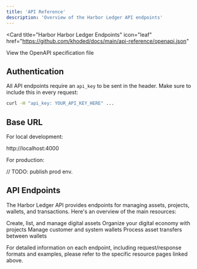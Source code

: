 ```yaml
---
title: 'API Reference'
description: 'Overview of the Harbor Ledger API endpoints'
---
```



<Card
  title="Harbor Harbor Ledger  Endpoints"
  icon="leaf"
  href="https://github.com/khoded/docs/main/api-reference/openapi.json"
>
  View the OpenAPI specification file
</Card>

## Authentication

All API endpoints require an `api_key` to be sent in the header. Make sure to include this in every request:

```bash
curl -H "api_key: YOUR_API_KEY_HERE" ...
```

## Base URL

For local development:

http://localhost:4000

For production:

// TODO: publish prod env.

## API Endpoints

The Harbor Ledger API provides endpoints for managing assets, projects, wallets, and transactions. Here's an overview of the main resources:

<CardGroup cols={2}>
  <Card
    title="Assets"
    icon="coins"
    href="/essentials/assets"
  >
    Create, list, and manage digital assets
  </Card>
  <Card
    title="Projects"
    icon="folder-tree"
    href="/essentials/projects"
  >
    Organize your digital economy with projects
  </Card>
  <Card
    title="Wallets"
    icon="wallet"
    href="/essentials/wallets"
  >
    Manage customer and system wallets
  </Card>
  <Card
    title="Transactions"
    icon="money-bill-transfer"
    href="/essentials/transactions"
  >
    Process asset transfers between wallets
  </Card>
</CardGroup>

For detailed information on each endpoint, including request/response formats and examples, please refer to the specific resource pages linked above.
